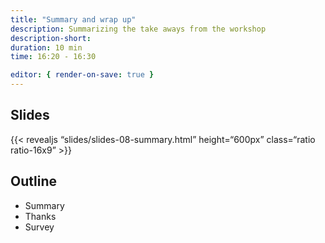```yaml
---
title: "Summary and wrap up"
description: Summarizing the take aways from the workshop
description-short: 
duration: 10 min
time: 16:20 - 16:30

editor: { render-on-save: true }
---
```


## Slides

{{< revealjs "slides/slides-08-summary.html" height="600px" class="ratio ratio-16x9" >}}

## Outline

- Summary 
- Thanks 
- Survey 

